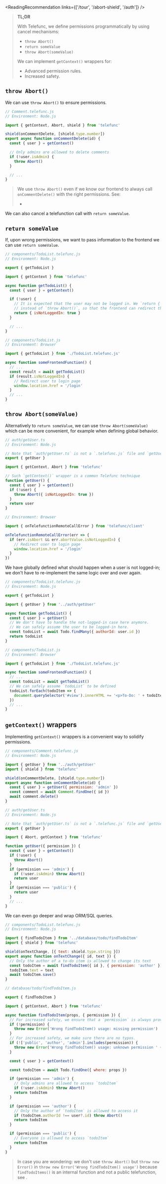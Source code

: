 
<ReadingRecommendation links={['/tour', '/abort-shield', '/auth']} />

> **TL;DR**
>
> With Telefunc, we define permissions programmatically by using cancel mechanisms:
>  - `throw Abort()`
>  - `return someValue`
>  - `throw Abort(someValue)`
>
> We can implement `getContext()` wrappers for:
>  - Advanced permission rules.
>  - Increased safety.

## `throw Abort()`

We can use `throw Abort()` to ensure permissions.

```js
// Comment.telefunc.js
// Environment: Node.js

import { getContext, Abort, shield } from 'telefunc'

shield(onCommentDelete, [shield.type.number])
export async function onCommentDelete(id) {
  const { user } = getContext()

  // Only admins are allowed to delete comments
  if (!user.isAdmin) {
    throw Abort()
  }

  // ...
}
```

> We use `throw Abort()` even if we know our frontend to always call `onCommentDelete()` with the right permissions. See:
> - <Link href="/abort-shield#random-telefunction-calls" />

We can also cancel a telefunction call with `return someValue`.


## `return someValue`

If, upon wrong permissions, we want to pass information to the frontend we can use `return someValue`.

```js
// components/TodoList.telefunc.js
// Environment: Node.js

export { getTodoList }

import { getContext } from 'telefunc'

async function getTodoList() {
  const { user } = getContext()

  if (!user) {
    // It is expected that the user may not be logged in. We `return { isNotLoggedIn: true }`
    // instead of `throw Abort()`, so that the frontend can redirect the user to the login page.
    return { isNotLoggedIn: true }
  }

  // ...
}
```

```js
// components/TodoList.js
// Environment: Browser

import { getTodoList } from './TodoList.telefunc.js'

async function someFrontendFunction() {
  // ...
  const result = await getTodoList()
  if (result.isNotLoggedIn) {
    // Redirect user to login page
    window.location.href = '/login'
  }
  // ...
}
```

## `throw Abort(someValue)`

Alternatively to `return someValue`, we can use `throw Abort(someValue)` which can be more convenient, for example when defining global behavior.

```js
// auth/getUser.ts
// Environment: Node.js

// Note that `auth/getUser.ts` is not a `.telefunc.js` file and `getUser()` not a telefunction
export { getUser }

import { getContext, Abort } from 'telefunc'

// Such `getContext()` wrapper is a common Telefunc technique
function getUser() {
  const { user } = getContext()
  if (!user) {
    throw Abort({ isNotLoggedIn: true })
  }
  return user
}
```
```js
// Environment: Browser

import { onTelefunctionRemoteCallError } from 'telefunc/client'

onTelefunctionRemoteCallError(err => {
  if (err.isAbort && err.abortValue.isNotLoggedIn) {
    // Redirect user to login page
    window.location.href = '/login'
  }
})
```

We have globally defined what should happen when a user is not logged-in;
we don't have to re-implement the same logic over and over again.

```js
// components/TodoList.telefunc.js
// Environment: Node.js

export { getTodoList }

import { getUser } from '../auth/getUser'

async function getTodoList() {
  const { user } = getUser()
  // We don't have to handle the not-logged-in case here anymore.
  // We can safely assume the user to be logged-in here.
  const todoList = await Todo.findMany({ authorId: user.id })
  return todoList
}
```
```js
// components/TodoList.js
// Environment: Browser

import { getTodoList } from './TodoList.telefunc.js'

async function someFrontendFunction() {
  // ...
  const todoList = await getTodoList()
  // We can safely assume `todoList` to be defined
  todoList.forEach(todoItem => {
    document.querySelector('#view').innerHTML += '<p>To-Do: ' + todoItem.text + '</p>'
  })
  // ...
}
```


## `getContext()` wrappers

Implementing `getContext()` wrappers is a convenient way
to solidify permissions.

```js
// components/Comment.telefunc.js
// Environment: Node.js

import { getUser } from '../auth/getUser'
import { shield } from 'telefunc'

shield(onCommentDelete, [shield.type.number])
export async function onCommentDelete(id) {
  const { user } = getUser({ permission: 'admin' })
  const comment = await Comment.findOne({ id })
  await comment.delete()
}
```

```js
// auth/getUser.ts
// Environment: Node.js

// Note that `auth/getUser.ts` is not a `.telefunc.js` file and `getUser()` not a telefunction
export { getUser }

import { Abort, getContext } from 'telefunc'

function getUser({ permission }) {
  const { user } = getContext()
  if (!user) {
    throw Abort()
  }
  if (permission === 'admin') {
    if (!user.isAdmin) throw Abort()
    return user
  }
  if (permission === 'public') {
    return user
  }
  // ...
}
```

We can even go deeper and wrap ORM/SQL queries.

```js
// components/TodoList.telefunc.js
// Environment: Node.js

import { findTodoItem } from '../database/todo/findTodoItem'
import { shield } from 'telefunc'

shield(onTextChange, [{ text: shield.type.string }])
export async function onTextChange({ id, text }) {
  // Only the author of a to-do item is allowed to change its text
  const todoItem = await findTodoItem({ id }, { permission: 'author' })
  todoItem.text = text
  await todoItem.save()
}
```
```js
// database/todo/findTodoItem.js

export { findTodoItem }

import { getContext, Abort } from 'telefunc'

async function findTodoItem(props, { permission }) {
  // For increased safety, we ensure that a `permission` is always provided.
  if (!permission) {
    throw new Error('Wrong findTodoItem() usage: missing permission')
  }
  // For increased safety, we make sure there are no typos.
  if (!['public', 'author', 'admin'].includes(permission)) {
    throw new Error('Wrong findTodoItem() usage: unknown permission ' + permission)
  }

  const { user } = getContext()

  const todoItem = await Todo.findOne({ where: props })

  if (permission === 'admin') {
    // Only admins are allowed to access `todoItem`
    if (!user.isAdmin) throw Abort()
    return todoItem
  }

  if (permission === 'author') {
    // Only the author of `todoItem` is allowed to access it
    if (todoItem.authorId !== user?.id) throw Abort()
    return todoItem
  }

  if (permission === 'public') {
    // Everyone is allowed to access `todoItem`
    return todoItem
  }
}
```

> In case you are wondering: we don't use `throw Abort()` but `throw new Error()` in ``throw new Error('Wrong findTodoItem() usage')`` because `findTodoItems()` is an internal function and not a public telefunction, see <Link href='/abort-or-error' />.
